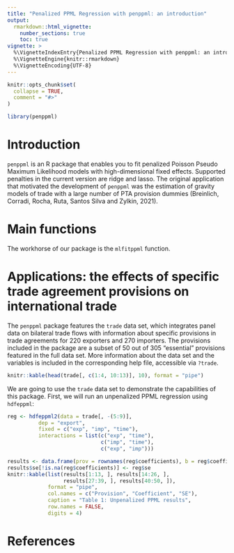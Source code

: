 ```yaml
---
title: "Penalized PPML Regression with penppml: an introduction"
output: 
  rmarkdown::html_vignette:
    number_sections: true
    toc: true
vignette: >
  %\VignetteIndexEntry{Penalized PPML Regression with penppml: an introduction}
  %\VignetteEngine{knitr::rmarkdown}
  %\VignetteEncoding{UTF-8}
---
```


```r
knitr::opts_chunk$set(
  collapse = TRUE,
  comment = "#>"
)
```

```r
library(penppml)
```

# Introduction
`penppml` is an R package that enables you to fit penalized Poisson Pseudo Maximum Likelihood models with high-dimensional fixed effects. Supported penalties in the current version are ridge and lasso. The original application that motivated the development of `penppml` was the estimation of gravity models of trade with a large number of PTA provision dummies (Breinlich, Corradi, Rocha, Ruta, Santos Silva and Zylkin, 2021).

# Main functions
The workhorse of our package is the `mlfitppml` function.

# Applications: the effects of specific trade agreement provisions on international trade

The `penppml` package features the `trade` data set, which integrates panel data on bilateral trade flows with information about specific provisions in trade agreements for 220 exporters and 270 importers. The provisions included in the package are a subset of 50 out of 305 "essential" provisions featured in the full data set. More information about the data set and the variables is included in the corresponding help file, accessible via `?trade`.

```r
knitr::kable(head(trade[, c(1:4, 10:13)], 10), format = "pipe")
```

We are going to use the `trade` data set to demonstrate the capabilities of this package. First, we will run an unpenalized PPML regression using `hdfeppml`:

```r
reg <- hdfeppml2(data = trade[, -(5:9)],
          dep = "export",
          fixed = c("exp", "imp", "time"),
          interactions = list(c("exp", "time"), 
                              c("imp", "time"),
                              c("exp", "imp")))
```

```r
results <- data.frame(prov = rownames(reg$coefficients), b = reg$coefficients, se = 0)
results$se[!is.na(reg$coefficients)] <- reg$se
knitr::kable(list(results[1:13, ], results[14:26, ], 
                  results[27:39, ], results[40:50, ]), 
             format = "pipe",
             col.names = c("Provision", "Coefficient", "SE"), 
             caption = "Table 1: Unpenalized PPML results",
             row.names = FALSE,
             digits = 4)
```


# References
